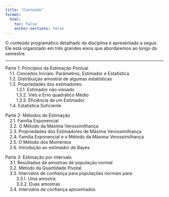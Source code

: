 ```yaml
---
title: "Conteúdo"
format:
  html:
    toc: false
    anchor-sections: false
---
```


O conteúdo programático detalhado da disciplina é apresentado a seguir. Ele está organizado em três grandes eixos que abordaremos ao longo do semestre.

---


Parte 1: Princípios da Estimação Pontual<br>
&ensp;&ensp;1.1. Conceitos Iniciais: Parâmetros, Estimador e Estatística<br>
&ensp;&ensp;1.2. Distribuição amostral de algumas estatísticas<br>
&ensp;&ensp;1.3. Propriedades dos estimadores:<br>
&ensp;&ensp;&ensp;&ensp;&ensp;1.3.1. Estimador não viesado<br>
&ensp;&ensp;&ensp;&ensp;&ensp;1.3.2. Viés e Erro quadrático Médio<br>
&ensp;&ensp;&ensp;&ensp;&ensp;1.3.3. Eficiência de um Estimador<br>
&ensp;&ensp;1.4. Estatística Suficiente<br>

Parte 2: Métodos de Estimação<br>
&ensp;&ensp;2.1. Família Exponencial<br>
&ensp;&ensp;2.2. O Método da Máxima Verossimilhança<br>
&ensp;&ensp;2.3. Propriedades dos Estimadores de Máxima Verossimilhança<br>
&ensp;&ensp;2.4. Família Exponencial e o Método da Máxima Verossimilhança<br>
&ensp;&ensp;2.5. O Método dos Momentos<br>
&ensp;&ensp;2.6. Introdução ao estimador de Bayes<br>

Parte 3: Estimação por intervalo<br>
&ensp;&ensp;3.1. Resultados de amostras de população normal<br>
&ensp;&ensp;3.2. Método da Quantidade Pivotal<br>
&ensp;&ensp;3.3. Intervalos de confiança para populações normais para:<br>
&ensp;&ensp;&ensp;&ensp;&ensp;3.3.1. Uma amostra<br>
&ensp;&ensp;&ensp;&ensp;&ensp;3.3.2. Duas amostras<br>
&ensp;&ensp;3.4. Intervalos de confiança aproximados